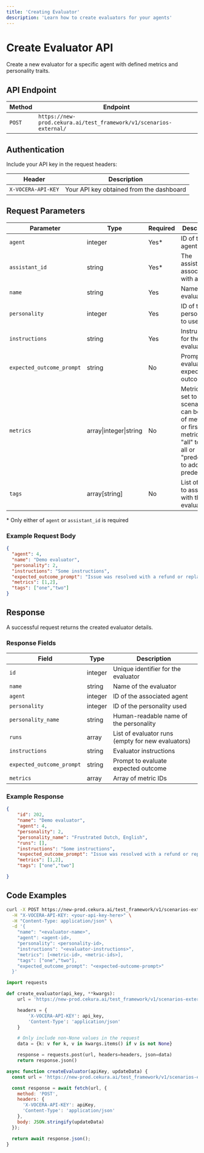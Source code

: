 ```yaml
---
title: 'Creating Evaluator'
description: 'Learn how to create evaluators for your agents'
---
```


# Create Evaluator API

Create a new evaluator for a specific agent with defined metrics and personality traits.

## API Endpoint

| Method | Endpoint |
|--------|----------|
| `POST` | `https://new-prod.cekura.ai/test_framework/v1/scenarios-external/` |

## Authentication

Include your API key in the request headers:

| Header | Description |
|--------|-------------|
| `X-VOCERA-API-KEY` | Your API key obtained from the dashboard |

## Request Parameters

| Parameter | Type | Required | Description |
|-----------|------|----------|-------------|
| `agent` | integer | Yes* | ID of the agent |
| `assistant_id` | string | Yes* | The assistant ID associated with agent |
| `name` | string | Yes | Name of the evaluator |
| `personality` | integer | Yes | ID of the personality to use |
| `instructions` | string | Yes | Instructions for the evaluator |
| `expected_outcome_prompt` | string | No | Prompt to evaluate expected outcome |
| `metrics` | array\|integer\|string | No | Metrics to set to scenario, can be array of metric IDs or first N metrics or "all" to add all or "predefined" to add all predefined |
| `tags` | array[string] | No | List of tags to associate with the evaluator |
\* Only either of `agent` or `assistant_id` is required


### Example Request Body

```json
{
  "agent": 4,
  "name": "Demo evaluator",
  "personality": 2,
  "instructions": "Some instructions",
  "expected_outcome_prompt": "Issue was resolved with a refund or replacement",
  "metrics": [1,2],
  "tags": ["one","two"]
}
```

## Response

A successful request returns the created evaluator details.

### Response Fields

| Field | Type | Description |
|-------|------|-------------|
| `id` | integer | Unique identifier for the evaluator |
| `name` | string | Name of the evaluator |
| `agent` | integer | ID of the associated agent |
| `personality` | integer | ID of the personality used |
| `personality_name` | string | Human-readable name of the personality |
| `runs` | array | List of evaluator runs (empty for new evaluators) |
| `instructions` | string | Evaluator instructions |
| `expected_outcome_prompt` | string | Prompt to evaluate expected outcome |
| `metrics` | array | Array of metric IDs |

### Example Response

```json
{
    "id": 202,
    "name": "Demo evaluator",
    "agent": 4,
    "personality": 2,
    "personality_name": "Frustrated Dutch, English",
    "runs": [],
    "instructions": "Some instructions",
    "expected_outcome_prompt": "Issue was resolved with a refund or replacement",
    "metrics": [1,2],
    "tags": ["one","two"]

}
```

## Code Examples

<CodeGroup>

```bash Curl
curl -X POST https://new-prod.cekura.ai/test_framework/v1/scenarios-external/ \
  -H "X-VOCERA-API-KEY: <your-api-key-here>" \
  -H "Content-Type: application/json" \
  -d '{
    "name": "<evaluator-name>",
    "agent": <agent-id>,
    "personality": <personality-id>,
    "instructions": "<evaluator-instructions>",
    "metrics": [<metric-id>, <metric-ids>],
    "tags": ["one","two"],
    "expected_outcome_prompt": "<expected-outcome-prompt>"
  }'
```

```python Python
import requests

def create_evaluator(api_key, **kwargs):
    url = 'https://new-prod.cekura.ai/test_framework/v1/scenarios-external/'

    headers = {
        'X-VOCERA-API-KEY': api_key,
        'Content-Type': 'application/json'
    }

    # Only include non-None values in the request
    data = {k: v for k, v in kwargs.items() if v is not None}

    response = requests.post(url, headers=headers, json=data)
    return response.json()
```

```javascript JavaScript
async function createEvaluator(apiKey, updateData) {
  const url = 'https://new-prod.cekura.ai/test_framework/v1/scenarios-external/';

  const response = await fetch(url, {
    method: 'POST',
    headers: {
      'X-VOCERA-API-KEY': apiKey,
      'Content-Type': 'application/json'
    },
    body: JSON.stringify(updateData)
  });

  return await response.json();
}
```

</CodeGroup>
